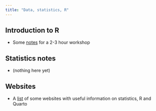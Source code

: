 ```yaml
---
title: "Data, statistics, R"
---
```


## Introduction to R
- Some [notes](introduction_to_R.qmd) for a 2-3 hour workshop 

## Statistics notes
- (nothing here yet)

## Websites
- A [list](statistics_websites.qmd) of some websites with useful information on statistics, R and Quarto


